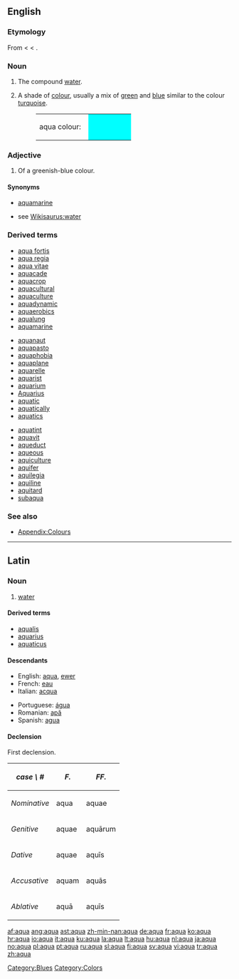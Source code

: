 ==English==

===Etymology===
From {{L.}} {{term|aqua|lang=la}} < {{proto|Indo-European|h<sub>2</sub>ekweh<sub>2</sub>}} < {{proto|Indo-European|h<sub>2</sub>ekw-|to drink}}.

===Noun===
{{en-noun|aquae|-}}

# {{inorganic compound}} The compound [[water]].
# {{colour}} A shade of [[colour]], usually a mix of [[green]] and [[blue]] similar to the colour [[turquoise]].
#:<table><tr><td>aqua colour: &nbsp;</td><td bgcolor="#00FFFF" width="80">&nbsp; </td></tr></table>

===Adjective===
{{en-adj}}

# {{colour}} Of a greenish-blue colour.

====Synonyms====
*{{sense|colour}} [[aquamarine]]
*{{sense|water}} see [[Wikisaurus:water]]

===Derived terms===
{{top3}}
*[[aqua fortis]]
*[[aqua regia]]
*[[aqua vitae]]
*[[aquacade]]
*[[aquacrop]]
*[[aquacultural]]
*[[aquaculture]]
*[[aquadynamic]]
*[[aquaerobics]]
*[[aqualung]]
*[[aquamarine]]
{{mid3}}
*[[aquanaut]]
*[[aquapasto]]
*[[aquaphobia]]
*[[aquaplane]]
*[[aquarelle]]
*[[aquarist]]
*[[aquarium]]
*[[Aquarius]]
*[[aquatic]]
*[[aquatically]]
*[[aquatics]]
{{mid3}}
*[[aquatint]]
*[[aquavit]]
*[[aqueduct]]
*[[aqueous]]
*[[aquiculture]]
*[[aquifer]]
*[[aquilegia]]
*[[aquiline]]
*[[aquitard]]
*[[subaqua]]
{{bottom}}

===See also===
*[[Wiktionary_Appendix:Colours|Appendix:Colours]]

[[Category:Blues]]
[[Category:Colors]]

----

==Latin==

===Noun===
{{infl|la|noun|g=f|second declension|[[Appendix:Latin second declension|-ae]]}}

# [[water]]

====Derived terms====
*[[aqualis]]
*[[aquarius]]
*[[aquaticus]]

====Descendants====
{{rel-top|terms descended from "aqua"}}
*English: [[#English|aqua]], [[ewer]]
*French: [[eau]]
*Italian: [[acqua]]
{{rel-mid}}
*Portuguese: [[água]]
*Romanian: [[apă]]
*Spanish: [[agua]]
{{rel-bottom}}

====Declension====
First declension.
{| border="1" cellpadding="7"
! ''case \ #''
! ''F.''
! ''FF.''
|-
! ''Nominative''
| aqua
| aquae
|-
! ''Genitive''
| aquae
| aquārum
|-
! ''Dative''
| aquae
| aquīs
|-
! ''Accusative''
| aquam
| aquās
|-
! ''Ablative''
| aquā
| aquīs
|}

[[af:aqua]]
[[ang:aqua]]
[[ast:aqua]]
[[zh-min-nan:aqua]]
[[de:aqua]]
[[fr:aqua]]
[[ko:aqua]]
[[hr:aqua]]
[[io:aqua]]
[[it:aqua]]
[[ku:aqua]]
[[la:aqua]]
[[lt:aqua]]
[[hu:aqua]]
[[nl:aqua]]
[[ja:aqua]]
[[no:aqua]]
[[pl:aqua]]
[[pt:aqua]]
[[ru:aqua]]
[[sl:aqua]]
[[fi:aqua]]
[[sv:aqua]]
[[vi:aqua]]
[[tr:aqua]]
[[zh:aqua]]